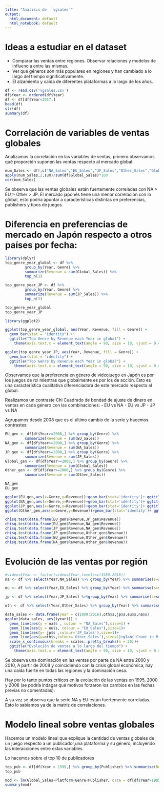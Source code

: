 ```yaml
---
title: "Análisis de  `vgsales`"
output:
  html_document: default
  html_notebook: default
---
```

# Ideas a estudiar en el dataset


- Comparar las ventas entre regiones. Observar relaciones y modelos de influencia entre las mismas.
- Ver qué géneros son más populares en regiones y han cambiado a lo largo del tiempo significativamente.
- El alzamiento y caída de diferentes plataformas a lo largo de los años.

```r
df <- read.csv('vgsales.csv')
df$Year <- ordered(df$Year)
df <- df[df$Year<2017,]
head(df)
str(df)
summary(df)
```

# Correlación de variables de ventas globales

Analizamos la correlación en las variables de ventas, primero observamos qué proporción suponen las ventas respecto al mercado global:
```r
num_Sales <- df[,c("NA_Sales","EU_Sales","JP_Sales","Other_Sales","Global_Sales")]
apply(num_Sales,2,sum)/sum(df$Global_Sales)*100
cor(num_Sales)
```
Se observa que las ventas globales están fuertemente correladas con NA > EU > Other > JP. El mercado japonés tiene una menor correlación con lo global, esto podría apuntar a características distintas en preferencias, publishers y tipos de juegos.

# Diferencia en preferencias de mercado en Japón respecto a otros países por fecha:
```r
library(dplyr)
top_genre_year_global <- df %>% 
         group_by(Year, Genre) %>% 
         summarize(Revenue = sum(Global_Sales)) %>%
         top_n(1)

top_genre_year_JP <- df %>% 
         group_by(Year, Genre) %>% 
         summarize(Revenue = sum(JP_Sales)) %>%
         top_n(1)

top_genre_year_global
top_genre_year_JP
```

```r
library(ggplot2)

ggplot(top_genre_year_global, aes(Year, Revenue, fill = Genre)) + 
  geom_bar(stat = "identity") +
  ggtitle("Top Genre by Revenue each Year in global") +
    theme(axis.text.x = element_text(angle = 90, size = 10, vjust = 0.4),legend.position = "top")

ggplot(top_genre_year_JP, aes(Year, Revenue, fill = Genre)) + 
  geom_bar(stat = "identity") +
  ggtitle("Top Genre by Revenue each Year in global") +
    theme(axis.text.x = element_text(angle = 90, size = 10, vjust = 0.4),legend.position = "top")

```

Observamos que la preferencia en género de videojuego en Japón es por los juegos de rol mientras que globalmente es por los de acción. Esto es una característica cualitativa diferenciadora de este mercado respecto al global.

Realizamos un contraste Chi Cuadrado de bondad de ajuste de dinero en ventas en cada género con las combinaciones:
- EU vs NA
- EU vs JP
- JP vs NA

Agrupamos desde 2008 que es el último cambio de la serie y hacemos contrastes:
```r


EU_gen <- df[df$Year>=2008,] %>% group_by(Genre) %>% 
         summarize(Revenue = sum(EU_Sales))
NA_gen <- df[df$Year>=2008,] %>% group_by(Genre) %>% 
         summarize(Revenue = sum(NA_Sales))
JP_gen <- df[df$Year>=2008,] %>% group_by(Genre) %>% 
         summarize(Revenue = sum(JP_Sales))
Global_gen <- df[df$Year>=2008,] %>% group_by(Genre) %>% 
         summarize(Revenue = sum(Global_Sales))
Other_gen <- df[df$Year>=2008,] %>% group_by(Genre) %>% 
         summarize(Revenue = sum(Other_Sales))

NA_gen
EU_gen

ggplot(EU_gen,aes(x=Genre,y=Revenue))+geom_bar(stat='identity')+ ggtitle("Genre of Games Purchased in EU")+ylab("In Millions")+theme(axis.text.x = element_text(angle = 90, size = 10, vjust = 0.4))
ggplot(NA_gen,aes(x=Genre,y=Revenue))+geom_bar(stat='identity')+ ggtitle("Genre of Games Purchased in NA")+ylab("In Millions")+theme(axis.text.x = element_text(angle = 90, size = 10, vjust = 0.4))
ggplot(JP_gen,aes(x=Genre,y=Revenue))+geom_bar(stat='identity')+ ggtitle("Genre of Games Purchased in Japan")+ylab("In Millions")+theme(axis.text.x = element_text(angle = 90, size = 10, vjust = 0.4))
ggplot(Other_gen,aes(x=Genre,y=Revenue))+geom_bar(stat='identity')+ ggtitle("Genre of Games Purchased in Other")+ylab("In Millions")+theme(axis.text.x = element_text(angle = 90, size = 10, vjust = 0.4))

chisq.test(data.frame(EU_gen$Revenue,JP_gen$Revenue))
chisq.test(data.frame(EU_gen$Revenue,NA_gen$Revenue))
chisq.test(data.frame(JP_gen$Revenue,NA_gen$Revenue))
chisq.test(data.frame(JP_gen$Revenue,Other_gen$Revenue))
chisq.test(data.frame(EU_gen$Revenue,Other_gen$Revenue))
chisq.test(data.frame(NA_gen$Revenue,Other_gen$Revenue))
```

# Evolución de las ventas por región

```r
#videos$Year <- factor(videos$Year,levels=c(1980:2015))
na <- df %>% select(Year,NA_Sales) %>% group_by(Year) %>% summarise(s=sum(NA_Sales))

eu <- df %>% select(Year,EU_Sales) %>% group_by(Year) %>% summarise(s=sum(EU_Sales))

jp <- df %>% select(Year,JP_Sales) %>%group_by(Year) %>% summarise(s=sum(JP_Sales))

oth <- df %>% select(Year,Other_Sales) %>% group_by(Year) %>% summarise(s=sum(Other_Sales))

data_sales <- data.frame(year = c(1980:2016),oth$s,jp$s,eu$s,na$s)
ggplot(data_sales, aes((year))) + 
  geom_line(aes(y = na$s , colour = "NA_Sales"),size=1) + 
  geom_line(aes(y = eu$s, colour = "EU_Sales"),size=1)+
  geom_line(aes(y= jp$s ,colour='JP_Sales'),size=1)+
  geom_line(aes(y=oth$s,colour='Other_Sales'),size=1)+ylab('Count in Millions')+
  scale_x_continuous(breaks = scales::pretty_breaks(n = 20))+
  ggtitle("Evolución de ventas a lo largo del tiempo") +
    theme(axis.text.x = element_text(angle = 90, size = 10, vjust = 0.4),legend.position = "top")
```

Se observa una dominación en las ventas por parte de NA entre 2000 y 2010, A partir de 2008 y coincidiendo con la crisis global económica, hay una caída fuerte en todas las regiones y la dominación cesa.

Hay por lo tanto  puntos críticos en la evolución de las ventas en 1995, 2000 y 2008 (se podría indagar qué motivos forzaron los cambios en las fechas previas no comentadas). 

A su vez se observa que la serie NA y EU están fuertemente correladas. Esto lo sabíamos ya de la matriz de correlaciones.

# Modelo lineal sobre ventas globales

Hacemos un modelo lineal que explique la cantidad de ventas globales de un juego respecto a un publicador,una plataforma y su género, incluyendo las interacciones entre estas variables.

Lo hacemos sobre el top 10 de publicadores
```r
top_pub <- df[df$Year > 1995,] %>% group_by(Publisher) %>% summarise(Revenue = sum(Global_Sales)) %>% arrange(desc(Revenue)) %>% top_n(10) 
top_pub
```

```r
mod <- lm(Global_Sales~Platform+Genre+Publisher, data = df[df$Year>1995 & df$Publisher %in% top_pub$Publisher          ,])
summary(mod)
```





